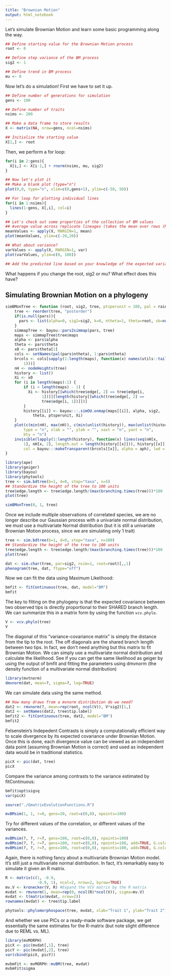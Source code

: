```yaml
---
title: "Brownian Motion"
output: html_notebook
---
```


Let's simulate Brownian Motion and learn some basic programming along the way.

```r
## Define starting value for the Brownian Motion process
root <- 0

## Define step variance of the BM process
sig2 <- 1

## Define trend in BM process
mu <- 0

```

Now let's do a simulation! First we have to set it up.

```r
## Define number of generations for simulation
gens <- 100

## Define number of traits
nsims <- 200

## Make a data frame to store results
X <- matrix(NA, nrow=gens, ncol=nsims)

## Initialize the starting value
X[1,] <- root

```

Then, we perform a for loop: 

```r
for(i in 2:gens){
  X[i,] <- X[i-1,] + rnorm(nsims, mu, sig2)
}

## Now let's plot it
## Make a blank plot (type="n")
plot(0,0, type="n", xlim=c(0,gens+1), ylim=c(-50, 50))

## For loop for plotting individual lines
for(i in 1:nsims){
  lines(1:gens, X[,i], col=i)
}

```

```r
## Let's check out some properties of the collection of BM values
## Average value across replicate lineages (takes the mean over rows (MARGIN=1))
meanValues <- apply(X, MARGIN=1, mean)
plot(meanValues, ylim=c(-20,20))

## What about variance?
varValues <- apply(X, MARGIN=1, var)
plot(varValues, ylim=c(0, 100))

## Add the predicted line based on your knowledge of the expected variance among replicate lineages


```

What happens if you change the root, sig2 or mu? What effect does this have?


## Simulating Brownian Motion on a phylogeny

```r
simBMonTree <- function (root, sig2, tree, ptsperunit = 100, pal = rainbow, aph = 255, lwd = 1, pars=NULL) {
    tree <- reorder(tree, "postorder")
    if(is.null(pars)){
      pars <- list(alpha=0, sig2=sig2, k=0, ntheta=1, theta=root, sb=numeric(0), t2=numeric(0), loc=numeric(0))
    }
    simmapTree <- bayou::pars2simmap(pars, tree)
    maps <- simmapTree$tree$maps
    alpha <- pars$alpha
    theta <- pars$theta
    x0 <- pars$theta[1]
    cols <- setNames(pal(pars$ntheta), 1:pars$ntheta)
    brcols <- cols[sapply(1:length(maps), function(x) names(utils::tail(maps[[x]], 
        1)))]
    nH <- nodeHeights(tree)
    history <- list()
    Xi <- x0
    for (i in length(maps):1) {
        if (i < length(maps) - 1) {
          Xi <- history[[which(tree$edge[, 2] == tree$edge[i, 
                1])]][length(history[[which(tree$edge[, 2] == 
                tree$edge[i, 1])]])]
        }
        history[[i]] <- bayou:::.simOU.onmap(maps[[i]], alpha, sig2, 
            theta, ptsperunit, Xi)
    }
    plot(c(min(nH), max(nH)), c(min(unlist(history)), max(unlist(history))), 
        type = "n", xlab = "", ylab = "", xaxt = "n", yaxt = "n", 
        bty = "n")
    invisible(lapply(1:length(history), function(x) lines(seq(nH[x, 
        1], nH[x, 2], length.out = length(history[[x]])), history[[x]], 
        col = bayou:::makeTransparent(brcols[[x]], alpha = aph), lwd = lwd)))
}
```


```r
library(ape)
library(geiger)
library(bayou)
library(phytools)
tree <- sim.bdtree(b=1, d=0, stop="taxa", n=5)
## Standardize the height of the tree to 100 units
tree$edge.length <- tree$edge.length/(max(branching.times(tree)))*100
plot(tree)
```

```r
simBMonTree(0, 1, tree)
```

Once we include multiple observations of correlated species, we are no longer describe our Gaussian process with a univariate normal distribution, we must use a multivariate Normal distribution (but it is still a univariate Brownian Motion process, since we are simulating only 1 trait)


```r
tree <- sim.bdtree(b=1, d=0, stop="taxa", n=100)
## Standardize the height of the tree to 100 units
tree$edge.length <- tree$edge.length/(max(branching.times(tree)))*100
plot(tree)
```


```r
dat <- sim.char(tree, par=sig2, nsim=1, root=root)[,,1]
phenogram(tree, dat, ftype="off")
```

Now we can fit the data using Maximum Likelihood:
```r
bmfit <- fitContinuous(tree, dat, model="BM")
bmfit
```

The key to fitting on the phylogeny is that the expected covariance between two observed tips is directly proportional to their SHARED branch length. We can summarize this in a matrix form by using the function `vcv.phylo`.

```r
V <- vcv.phylo(tree)
V
```

The diagonal of this "variance-covariance matrix" is simply the distance from the tip to the root. The off diagonals are the shared branch length between two tips. In fact, we don't need anything but this matrix to fit Brownian Motion. We can simply use a multivariate normal distribution and calculate the likelihood. See if you can get the same likelihood as geiger by using the output of bmfit and fitting the parameters using dmvnorm (the density function of a multivariate normal distribution)

```r
library(mvtnorm)
dmvnorm(dat, mean=?, sigma=?, log=TRUE)

```

We can simulate data using the same method.
```r
## How many draws from a mvnorm distribution do we need?
dat2 <- rmvnorm(?, mean=rep(root, ncol(V)), V*sig2)[1,]
dat2 <- setNames(dat2, tree$tip.label)
bmfit2 <- fitContinuous(tree, dat2, model="BM")
bmfit2

```

Felsenstein's Indepedent Contrasts is simply a computationally efficient way to scale divergence by its expected covariance under Brownian Motion. Once this is done, each divergence value can be viewed as an independent data point (assuming Brownian Motion is correct) and used as independent data would be in traditional statistics. 
```r
picX <- pic(dat, tree)
picX
```

Compare the variance among contrasts to the variance estimated by fitContinuous:
```r
bmfit$opt$sigsq
var(picX)

```

```r
source("./GmatrixEvolutionFunctions.R")
```


```r
mvBMsim(1, 1, r=0, gens=20, root=c(0,0), npoints=100)
```

Try for different values of the correlation, or different values of the variances.

```r
mvBMsim(?, ?, r=?, gens=100, root=c(0,0), npoints=100)
mvBMsim(?, ?, r=?, gens=100, root=c(0,0), npoints=100, add=TRUE, G.color="blue")
mvBMsim(?, ?, r=?, gens=100, root=c(0,0), npoints=100, add=TRUE, G.color="green")

```

Again, there is nothing fancy about a multivariate Brownian Motion model. It's still just a multivariate normal distribution. In fact, it's remarkably easy to simulate it given an R matrix.
```r
R <- matrix(c(1, -0.9,
              -0.9, 1), ncol=2, nrow=2, byrow=TRUE)
mv.V <- kronecker(V, R) #Expand the VCV matrix by the R matrix
mvdat <- rmvnorm(1, mean=rep(0, ncol(R)*ncol(V)), sigma=mv.V)
mvdat <- t(matrix(mvdat, nrow=2))
rownames(mvdat) <- tree$tip.label

phytools::phylomorphospace(tree, mvdat, xlab="Trait 1", ylab="Trait 2")

```

And whether we use PICs or a ready-made software package, we get essentially the same estimates for the R-matrix (but note slight difference due to REML vs. ML).

```r
library(mvMORPH)
picX <- pic(mvdat[,1], tree)
picY <- pic(mvdat[,2], tree)
var(cbind(picX, picY))

mvbmFit <- mvMORPH::mvBM(tree, mvdat)
mvbmFit$sigma
```





